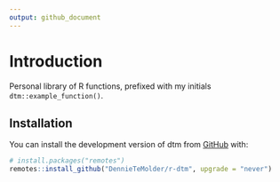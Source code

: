 ```yaml
---
output: github_document
---
```


# Introduction

Personal library of R functions, prefixed with my initials `dtm::example_function()`.

## Installation

You can install the development version of dtm from [GitHub](https://github.com/) with:

``` r
# install.packages("remotes")
remotes::install_github("DennieTeMolder/r-dtm", upgrade = "never")
```
